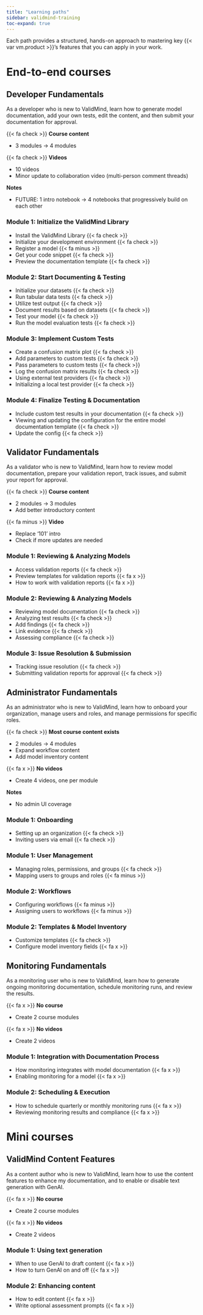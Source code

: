 ```yaml
---
title: "Learning paths"
sidebar: validmind-training
toc-expand: true
---
```


Each path provides a structured, hands-on approach to mastering key {{< var vm.product >}}’s features that you can apply in your work.

<!-- {{< var vm.product >}} offers role-based learning paths designed to help professionals quickly build the skills they need.  -->

<!-- 
Course descriptions
Table with 
 -->

# End-to-end courses

## Developer Fundamentals

As a developer who is new to ValidMind, learn how to generate model documentation, add your own tests, edit the content, and then submit your documentation for approval.

::: {.attn-yellow}
:::: {.flex .flex-wrap .justify-around}

::: {.w-30-ns}
{{< fa check >}} **Course content**

   - 3 modules -> 4 modules
:::

::: {.w-30-ns}
{{< fa check >}} **Videos **

- 10 videos
- Minor update to collaboration video (multi-person comment threads)
:::

::: {.w-30-ns .pl4 .bl}
**Notes**

- FUTURE: 1 intro notebook -> 4 notebooks that progressively build on each other
:::

::::
:::

:::: {.flex .flex-wrap .justify-around}

::: {.w-50-ns}
### Module 1: Initialize the ValidMind Library

- Install the ValidMind Library {{< fa check >}}
- Initialize your development environment {{< fa check >}}
- Register a model {{< fa minus >}}
- Get your code snippet {{< fa check >}}
- Preview the documentation template {{< fa check >}}
:::

::: {.w-50-ns}
### Module 2: Start Documenting & Testing

- Initialize your datasets {{< fa check >}}
- Run tabular data tests {{< fa check >}} 
- Utilize test output {{< fa check >}}
- Document results based on datasets {{< fa check >}}
- Test your model {{< fa check >}}
<!-- - Initialize model evaluation objects and assigning predictions  -->
- Run the model evaluation tests {{< fa check >}}
:::

::::

:::: {.flex .flex-wrap .justify-around}

::: {.w-50-ns}
### Module 3: Implement Custom Tests

- Create a confusion matrix plot {{< fa check >}}
- Add parameters to custom tests {{< fa check >}}
- Pass parameters to custom tests {{< fa check >}}
- Log the confusion matrix results {{< fa check >}}
- Using external test providers {{< fa check >}}
- Initializing a local test provider {{< fa check >}}
:::

::: {.w-50-ns}
### Module 4: Finalize Testing & Documentation

- Include custom test results in your documentation {{< fa check >}}
- Viewing and updating the configuration for the entire model documentation template {{< fa check >}}
- Update the config {{< fa check >}}
:::

::::

## Validator Fundamentals

As a validator who is new to ValidMind, learn how to review model documentation, prepare your validation report, track issues, and submit your report for approval.

::: {.attn-yellow}


:::: {.flex .flex-wrap .justify-around}

::: {.w-30-ns}
{{< fa check >}} **Course content**

   - 2 modules -> 3 modules
   - Add better introductory content
:::

::: {.w-30-ns}
{{< fa minus >}} **Video** 

   - Replace '101' intro
   - Check if more updates are needed
:::

::: {.w-30-ns}
<!-- **Notes**

- TBD -->
:::

::::
:::

:::: {.flex .flex-wrap .justify-around}

::: {.w-50-ns}
### Module 1: Reviewing & Analyzing Models 

- Access validation reports {{< fa check >}}
- Preview templates for validation reports {{< fa x >}}
- How to work with validation reports {{< fa x >}}
:::

::: {.w-50-ns}
### Module 2: Reviewing & Analyzing Models 

- Reviewing model documentation {{< fa check >}}
- Analyzing test results {{< fa check >}}
- Add findings {{< fa check >}}
- Link evidence {{< fa check >}}
- Assessing compliance {{< fa check >}}
:::

::::

:::: {.flex .flex-wrap .justify-around}

::: {.w-50-ns}
### Module 3: Issue Resolution & Submission

- Tracking issue resolution {{< fa check >}}
- Submitting validation reports for approval {{< fa check >}}
:::

::: {.w-50-ns}

:::

::::

## Administrator Fundamentals

As an administrator who is new to ValidMind, learn how to onboard your organization, manage users and roles, and manage permissions for specific roles.

::: {.attn-orange}

:::: {.flex .flex-wrap .justify-around}

::: {.w-30-ns}
{{< fa check >}} **Most course content exists**

   - 2 modules -> 4 modules
   - Expand workflow content
   - Add model inventory content

:::

::: {.w-30-ns}
{{< fa x >}} **No videos**

   - Create 4 videos, one per module
:::

::: {.w-30-ns .pl4 .bl}
**Notes**

- No admin UI coverage
:::

::::

:::

:::: {.flex .flex-wrap .justify-around}

::: {.w-50-ns}
### Module 1: Onboarding

- Setting up an organization {{< fa check >}}
- Inviting users via email {{< fa check >}}
:::

::: {.w-50-ns}
### Module 1: User Management

- Managing roles, permissions, and groups {{< fa check >}}
- Mapping users to groups and roles {{< fa minus >}}
:::

::::

:::: {.flex .flex-wrap .justify-around}

::: {.w-50-ns}
### Module 2: Workflows

- Configuring workflows {{< fa minus >}}
- Assigning users to workflows {{< fa minus >}}
:::

::: {.w-50-ns}
### Module 2: Templates & Model Inventory

- Customize templates {{< fa check >}}
- Configure model inventory fields {{< fa x >}}
:::

::::

## Monitoring Fundamentals

As a monitoring user who is new to ValidMind, learn how to generate ongoing monitoring documentation, schedule monitoring runs, and review the results.

::: {.attn-red}
:::: {.flex .flex-wrap .justify-around}

::: {.w-30-ns}
{{< fa x >}} **No course**

- Create 2 course modules
:::

::: {.w-30-ns}
{{< fa x >}} **No videos**

- Create 2 videos
:::

::: {.w-30-ns}
<!-- **Notes**

- TBD -->
:::

::::
:::

:::: {.flex .flex-wrap .justify-around}

::: {.w-50-ns}
### Module 1: Integration with Documentation Process

- How monitoring integrates with model documentation {{< fa x >}}
- Enabling monitoring for a model {{< fa x >}}
:::

::: {.w-50-ns}
### Module 2: Scheduling & Execution

- How to schedule quarterly or monthly monitoring runs {{< fa x >}}
- Reviewing monitoring results and compliance {{< fa x >}}
:::

::::

# Mini courses

## ValidMind Content Features

As a content author who is new to ValidMind, learn how to use the content features to enhance my documentation, and to enable or disable text generation with GenAI.

::: {.attn-red}

:::: {.flex .flex-wrap .justify-around}

::: {.w-30-ns}
{{< fa x >}} **No course**

- Create 2 course modules
:::

::: {.w-30-ns}
{{< fa x >}} **No videos**

- Create 2 videos
:::

::: {.w-30-ns}
<!-- **Notes**

- TBD -->
:::

::::
:::

:::: {.flex .flex-wrap .justify-around}

::: {.w-50-ns}
### Module 1: Using text generation

- When to use GenAI to draft content {{< fa x >}}
- How to turn GenAI on and off {{< fa x >}}
::: 

::: {.w-50-ns}
### Module 2: Enhancing content

- How to edit content {{< fa x >}}
- Write optional assessment prompts {{< fa x >}}
:::

::::


